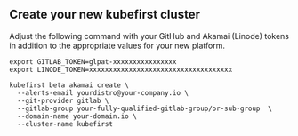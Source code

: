 
## Create your new kubefirst cluster

Adjust the following command with your GitHub and Akamai (Linode) tokens in addition to the appropriate values for your new platform.

```shell
export GITLAB_TOKEN=glpat-xxxxxxxxxxxxxxxx
export LINODE_TOKEN=xxxxxxxxxxxxxxxxxxxxxxxxxxxxxxxxxxxx

kubefirst beta akamai create \
  --alerts-email yourdistro@your-company.io \
  --git-provider gitlab \
  --gitlab-group your-fully-qualified-gitlab-group/or-sub-group  \
  --domain-name your-domain.io \
  --cluster-name kubefirst
```

<CloudflareDNS />

